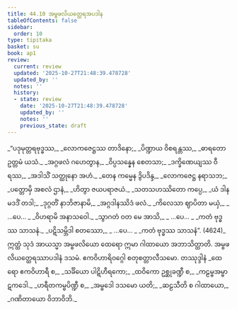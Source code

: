 ```yaml
---
title: 44.10 အမ္ဗဖလိယတ္ထေရအပဒါန
tableOfContents: false
sidebar:
  order: 10
type: tipitaka
basket: su
book: ap1
review:
  current: review
  updated: '2025-10-27T21:48:39.478728'
  updated_by: ''
  notes: ''
  history:
  - state: review
    date: '2025-10-27T21:48:39.478728'
    updated_by: ''
    notes: ''
    previous_state: draft
---
```



<ReviewStatus review={frontmatter.review} showDetails={true} />

<HypothesisAnnotation frontmatter={frontmatter} />

<DynamicBreadcrumb />

<Division number="81" book="ap1" e="ch" v="20" p="435">

<Paragraph number="5762" type="verses" book="ap1">
_“ပဒုမုတ္တရဗုဒ္ဓဿ,_  
_လောကဇေဋ္ဌဿ တာဒိနော;_  
_ပိဏ္ဍာယ ဝိစရန္တဿ,_  
_ဓာရတော ဥတ္တမံ ယသံ._  

</Paragraph>

</Division>
<Division number="82" book="ap1" e="ch" v="20" p="435">

<Paragraph number="5763" type="verses" book="ap1">
_အဂ္ဂဖလံ ဂဟေတွာန,_  
_ဝိပ္ပသန္နေန စေတသာ;_  
_ဒက္ခိဏေယျဿ ဝီရဿ,_  
_အဒါသိံ သတ္ထုနော အဟံ._  

</Paragraph>

</Division>
<Division number="83" book="ap1" e="ch" v="20" p="435">

<Paragraph number="5764" type="verses" book="ap1">
_တေန ကမ္မေန ဒွိပဒိန္ဒ,_  
_လောကဇေဋ္ဌ နရာသဘ;_  
_ပတ္တောမှိ အစလံ ဌာနံ,_  
_ဟိတွာ ဇယပရာဇယံ._  

</Paragraph>

</Division>
<Division number="84" book="ap1" e="ch" v="20" p="436">

<Paragraph number="5765" type="verses" book="ap1">
_သတသဟဿိတော ကပ္ပေ,_  
_ယံ ဒါနမဒဒိံ တဒါ;_  
_ဒုဂ္ဂတိံ နာဘိဇာနာမိ,_  
_အဂ္ဂဒါနဿိဒံ ဖလံ._  

</Paragraph>

</Division>
<Division number="85" book="ap1" e="ch" v="20" p="436">

<Paragraph number="5766" type="verses" book="ap1">
_ကိလေသာ ဈာပိတာ မယှံ,_  
_ …ပေ… _  
_ဝိဟရာမိ အနာသဝေါ._  

</Paragraph>

</Division>
<Division number="86" book="ap1" e="ch" v="20" p="436">

<Paragraph number="5767" type="verses" book="ap1">
_သွာဂတံ ဝတ မေ အာသိ,_  
_ …ပေ… _  
_ကတံ ဗုဒ္ဓဿ သာသနံ._  

</Paragraph>

</Division>
<Division number="87" book="ap1" e="ch" v="20" p="436">

<Paragraph number="5768" type="verses" book="ap1">
_ပဋိသမ္ဘိဒါ စတဿော,_  
_ …ပေ… _  
_ကတံ ဗုဒ္ဓဿ သာသနံ”. (4624)_  

</Paragraph>

<Paragraph number="5769" book="ap1">
ဣတ္ထံ သုဒံ အာယသ္မာ အမ္ဗဖလိယော ထေရော ဣမာ ဂါထာယော အဘာသိတ္ထာတိ.

</Paragraph>
</Division>

<Paragraph number="5770" type="center" book="ap1">
အမ္ဗဖလိယတ္ထေရဿာပဒါနံ ဒသမံ.



</Paragraph>

<Paragraph number="5771" type="center" book="ap1">
ဧကဝိဟာရိဝဂ္ဂေါ စတုစတ္တာလီသမော.



</Paragraph>

<Paragraph number="5772" type="center" book="ap1">
တဿုဒ္ဒါနံ


</Paragraph>

<Paragraph number="5773" type="verses" book="ap1">
_ထေရော ဧကဝိဟာရီ စ,_  
_သင်္ခိယော ပါဋိဟီရကော;_  
_ထဝိကော ဥစ္ဆုခဏ္ဍီ စ,_  
_ကဠမ္ဗအမ္ဗာဋကဒေါ._  

</Paragraph>

<Paragraph number="5774" type="verses" book="ap1">
_ဟရီတကမ္ဗပိဏ္ဍီ စ,_  
_အမ္ဗဒေါ ဒသမော ယတိ;_  
_ဆဠသီတိ စ ဂါထာယော,_  
_ဂဏိတာယော ဝိဘာဝိဘိ._
</Paragraph>
